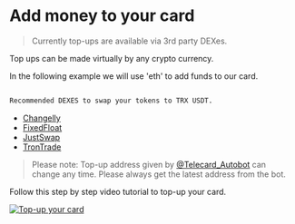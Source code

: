 # Add money to your card

> Currently top-ups are available via 3rd party DEXes. 

Top ups can be made virtually by any crypto currency.

In the following example we will use 'eth' to add funds to our card.

```bash

Recommended DEXES to swap your tokens to TRX USDT.

```
- [Changelly](https://changelly.com/)
- [FixedFloat](https://fixedfloat.com/)
- [JustSwap](https://justswap.io/)
- [TronTrade](https://trontrade.io/)

> Please note: Top-up address given by [@Telecard_Autobot](https://t.me/telecard_autobot) can change any time. Please always get the latest address from the bot.

Follow this step by step video tutorial to top-up your card.

[![Top-up your card](https://img.youtube.com/vi/1z3z3z3z3z3z/0.jpg)](https://www.youtube.com/watch?v=1z3z3z3z3z3z)



